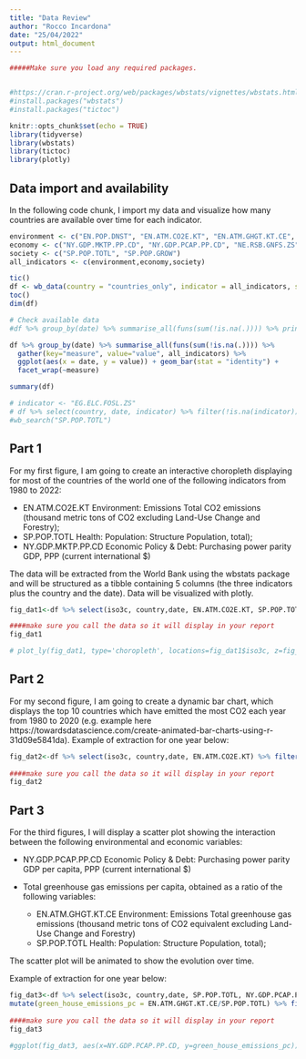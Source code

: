 ```yaml
---
title: "Data Review"
author: "Rocco Incardona"
date: "25/04/2022"
output: html_document
---
```


```r

#####Make sure you load any required packages.


#https://cran.r-project.org/web/packages/wbstats/vignettes/wbstats.html
#install.packages("wbstats")
#install.packages("tictoc")

knitr::opts_chunk$set(echo = TRUE)
library(tidyverse)
library(wbstats)
library(tictoc)
library(plotly)

```

## Data import and availability

In the following code chunk, I import my data and visualize how many countries are available over time for each indicator.

```r

environment <- c("EN.POP.DNST", "EN.ATM.CO2E.KT", "EN.ATM.GHGT.KT.CE", "EG.ELC.FOSL.ZS")
economy <- c("NY.GDP.MKTP.PP.CD", "NY.GDP.PCAP.PP.CD", "NE.RSB.GNFS.ZS")
society <- c("SP.POP.TOTL", "SP.POP.GROW")
all_indicators <- c(environment,economy,society)

tic()
df <- wb_data(country = "countries_only", indicator = all_indicators, start_date = 1980, end_date = 2022)
toc()
dim(df)

# Check available data
#df %>% group_by(date) %>% summarise_all(funs(sum(!is.na(.)))) %>% print(n = Inf)

df %>% group_by(date) %>% summarise_all(funs(sum(!is.na(.)))) %>%
  gather(key="measure", value="value", all_indicators) %>%
  ggplot(aes(x = date, y = value)) + geom_bar(stat = "identity") +
  facet_wrap(~measure)

summary(df)

# indicator <- "EG.ELC.FOSL.ZS"
# df %>% select(country, date, indicator) %>% filter(!is.na(indicator)) %>% select(country) %>% unique %>% print(n = Inf)
#wb_search("SP.POP.TOTL")

```

## Part 1

For my first figure, I am going to create an interactive choropleth displaying for most of the countries of the world one of the following indicators from 1980 to 2022:

* EN.ATM.CO2E.KT Environment: Emissions Total CO2 emissions (thousand metric tons of CO2 excluding Land-Use Change and Forestry);
* SP.POP.TOTL Health: Population: Structure Population, total);
* NY.GDP.MKTP.PP.CD Economic Policy & Debt: Purchasing power parity GDP, PPP (current international $)

The data will be extracted from the World Bank using the wbstats package and will be structured as a tibble containing 5 columns (the three indicators plus the country and the date). Data will be visualized with plotly.

```r
fig_dat1<-df %>% select(iso3c, country,date, EN.ATM.CO2E.KT, SP.POP.TOTL, NY.GDP.MKTP.PP.CD) %>% filter(date>=1980)

####make sure you call the data so it will display in your report
fig_dat1

# plot_ly(fig_dat1, type='choropleth', locations=fig_dat1$iso3c, z=fig_dat1$SP.POP.TOTL, text=fig_dat1$country, colorscale="Blues")

```

## Part 2

For my second figure, I am going to create a dynamic bar chart, which displays the top 10 countries which have emitted the most CO2 each year from 1980 to 2020 (e.g. example here https://towardsdatascience.com/create-animated-bar-charts-using-r-31d09e5841da).
Example of extraction for one year below:

```r
fig_dat2<-df %>% select(iso3c, country,date, EN.ATM.CO2E.KT) %>% filter(date==2000) %>% slice_max(EN.ATM.CO2E.KT, n = 10)
  
####make sure you call the data so it will display in your report
fig_dat2
```


## Part 3

For the third figures, I will display a scatter plot showing the interaction between the following environmental and economic variables:

* NY.GDP.PCAP.PP.CD Economic Policy & Debt: Purchasing power parity GDP per capita, PPP (current international $)
* Total greenhouse gas emissions per capita, obtained as a ratio of the following variables:

    + EN.ATM.GHGT.KT.CE Environment: Emissions Total greenhouse gas emissions (thousand metric tons of CO2 equivalent excluding Land-Use Change and Forestry)
    + SP.POP.TOTL Health: Population: Structure Population, total);

The scatter plot will be animated to show the evolution over time.

Example of extraction for one year below:

```r

fig_dat3<-df %>% select(iso3c, country,date, SP.POP.TOTL, NY.GDP.PCAP.PP.CD, EN.ATM.GHGT.KT.CE) %>%
mutate(green_house_emissions_pc = EN.ATM.GHGT.KT.CE/SP.POP.TOTL) %>% filter(date==2015)
  
####make sure you call the data so it will display in your report
fig_dat3

#ggplot(fig_dat3, aes(x=NY.GDP.PCAP.PP.CD, y=green_house_emissions_pc)) + geom_point() +  geom_text(aes(label = iso3c))

```



